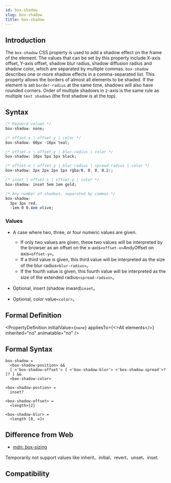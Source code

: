 ```yaml
---
id: box-shadow
slug: box-shadow
title: box-shadow
---
```


## Introduction

The `box-shadow` CSS property is used to add a shadow effect on the frame of the element. The values that can be set by this property include X-axis offset, Y-axis offset, shadow blur radius, shadow diffusion radius and shadow color, which are separated by multiple commas. `box-shadow` describes one or more shadow effects in a comma-separated list. This property allows the borders of almost all elements to be shaded. If the element is set `border-radius` at the same time, shadows will also have rounded corners. Order of multiple shadows in z-axis is the same rule as multiple `text shadows` (the first shadow is at the top).

## Syntax

```css
/* Keyword values */
box-shadow: none;

/* offset-x | offset-y | color */
box-shadow: 60px -16px teal;

/* offset-x | offset-y | blur-radius | color */
box-shadow: 10px 5px 5px black;

/* offset-x | offset-y | blur-radius | spread-radius | color */
box-shadow: 2px 2px 2px 1px rgba(0, 0, 0, 0.2);

/* inset | offset-x | offset-y | color */
box-shadow: inset 5em 1em gold;

/* Any number of shadows, separated by commas */
box-shadow:
  3px 3px red,
  -1em 0 0.4em olive;
```

### Values

- A case where two, three, or four numeric values are given.

  - If only two values are given, these two values will be interpreted by the browser as an offset on the x-axis`<offset-x>`And`y`Offset on axis`<offset-y>`。
  - If a third value is given, this third value will be interpreted as the size of the blur radius`<blur-radius>`。
  - If the fourth value is given, this fourth value will be interpreted as the size of the extended radius`<spread-radius>`。

- Optional, insert (shadow inward)`inset`。
- Optional, color value`<color>`。

## Formal Definition


<PropertyDefinition
  initialValue={<code>none</code>}
  appliesTo={<>All elements</>}
  inherited="no"
  animatable="no"
/>

## Formal Syntax

```
box-shadow =
  <box-shadow-position> &&
  [ <'box-shadow-offset'> [ <'box-shadow-blur'> <'box-shadow-spread'>? ]? ] &&
  <box-shadow-color>

<box-shadow-postion> =
  inset?

<box-shadow-offset> =
  <length>{2}

<box-shadow-blur> =
  <length [0, ∞]>

```

## Difference from Web

- [mdn: box-sizing](https://developer.mozilla.org/en-US/docs/Web/CSS/box-shadow)

Temporarily not support values like inherit、initial、revert、unset、inset.

## Compatibility


<LegacyCompatTable metadata="css/properties/box-shadow" />
